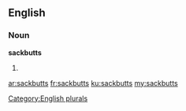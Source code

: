 ==English==

===Noun===
'''sackbutts'''

# {{plural of|[[sackbutt]]}}

[[Category:English plurals]]

[[ar:sackbutts]]
[[fr:sackbutts]]
[[ku:sackbutts]]
[[my:sackbutts]]